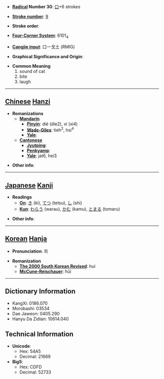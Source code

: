 * '''[[Wiktionary:Chinese radical index| Radical]] Number 30''': [[Wiktionary:Chinese radical index 口|口]]+6 strokes

* '''[[Wiktionary:Chinese total strokes index|Stroke number]]''': [[Wiktionary:Chinese total strokes index 9|9]]

* '''Stroke order''': 

* '''[[Wiktionary:Chinese four corner index|Four-Corner System]]''': 6101<sub>4</sub>

* '''[[Wiktionary:Chinese Cangjie index|Cangjie input]]''': 口一戈土 (RMIG)

* '''Graphical Significance and Origin''': 

* '''Common Meaning'''
*#sound of cat
*# bite
*# laugh


----

== [[Chinese]] [[Hanzi]] ==

* '''Romanizations'''
** '''[[Mandarin]]'''
*** '''[[Pinyin]]''': dié (die2), xì (xi4)
*** '''[[Wade-Giles]]''': tieh<sup>2</sup>, hsi<sup>4</sup>
*** '''[[Yale]]''': 
** '''[[Cantonese]]'''
*** '''[[Jyutping]]''':
*** '''[[Penkyamp]]''': 
*** '''[[Yale]]''': jat6, hei3

* '''Other info''': 

----

== [[Japanese]] [[Kanji]] ==

* '''Readings'''
** '''[[On]]''': [[き]] (ki), [[てつ]] (tetsu), [[し]] (shi)
** '''[[Kun]]''': [[わらう]] (warau), [[かむ]] (kamu), [[とまる]] (tomaru)

* '''Other info''':  

----

== [[Korean]] [[Hanja]] ==

* '''Pronunciation''': 희

* '''Romanization'''
** '''[[The 2000 South Korean Revised Romanization|The 2000 South Korean Revised]]''': hui
** '''[[McCune-Reischauer]]''': hŭi

----

== Dictionary Information ==

* KangXi: 0186.070
* Morobashi: 03534
* Dae Jaweon: 0405.290
* Hanyu Da Zidian: 10614.040

== Technical Information ==

* '''Unicode''':
** Hex: 54A5
** Decimal: 21669
* '''Big5''':
** Hex: CDFD
** Decimal: 52733
